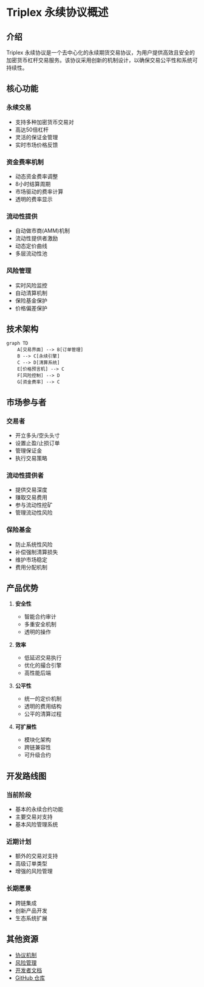 # Triplex 永续协议概述

## 介绍

Triplex 永续协议是一个去中心化的永续期货交易协议，为用户提供高效且安全的加密货币杠杆交易服务。该协议采用创新的机制设计，以确保交易公平性和系统可持续性。

## 核心功能

### 永续交易
- 支持多种加密货币交易对
- 高达50倍杠杆
- 灵活的保证金管理
- 实时市场价格反馈

### 资金费率机制
- 动态资金费率调整
- 8小时结算周期
- 市场驱动的费率计算
- 透明的费率显示

### 流动性提供
- 自动做市商(AMM)机制
- 流动性提供者激励
- 动态定价曲线
- 多层流动性池

### 风险管理
- 实时风险监控
- 自动清算机制
- 保险基金保护
- 价格偏差保护

## 技术架构

```mermaid
graph TD
    A[交易界面] --> B[订单管理]
    B --> C[永续引擎]
    C --> D[清算系统]
    E[价格预言机] --> C
    F[风险控制] --> D
    G[资金费率] --> C
```

## 市场参与者

### 交易者
- 开立多头/空头头寸
- 设置止盈/止损订单
- 管理保证金
- 执行交易策略

### 流动性提供者
- 提供交易深度
- 赚取交易费用
- 参与流动性挖矿
- 管理流动性风险

### 保险基金
- 防止系统性风险
- 补偿强制清算损失
- 维护市场稳定
- 费用分配机制

## 产品优势

1. **安全性**
   - 智能合约审计
   - 多重安全机制
   - 透明的操作

2. **效率**
   - 低延迟交易执行
   - 优化的撮合引擎
   - 高性能后端

3. **公平性**
   - 统一的定价机制
   - 透明的费用结构
   - 公平的清算过程

4. **可扩展性**
   - 模块化架构
   - 跨链兼容性
   - 可升级合约

## 开发路线图

### 当前阶段
- 基本的永续合约功能
- 主要交易对支持
- 基本风险管理系统

### 近期计划
- 额外的交易对支持
- 高级订单类型
- 增强的风险管理

### 长期愿景
- 跨链集成
- 创新产品开发
- 生态系统扩展

## 其他资源

- [协议机制](/perpsDoc/mechanism)
- [风险管理](/perpsDoc/risk)
- [开发者文档](/fordevelopers/overview)
- [GitHub 仓库](https://github.com/your-org/triplex) 